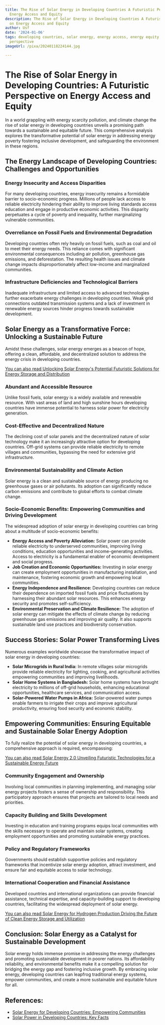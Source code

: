 ```yaml
---
title: The Rise of Solar Energy in Developing Countries A Futuristic Perspective on
  Energy Access and Equity
description: The Rise of Solar Energy in Developing Countries A Futuristic Perspective
  on Energy Access and Equity
author: Usf
date: '2024-01-06'
tags: developing countries, solar energy, energy access, energy equity, futuristic
  perspective
imageUrl: /pixa/20240118224144.jpg

---
```

# The  Rise of Solar Energy  in Developing Countries:  A Futuristic Perspective on Energy Access and Equity

In a world grappling with  energy scarcity pollution,  and climate change the rise of solar energy in developing  countries unveils a promising path  towards a sustainable and equitable future. This comprehensive  analysis explores the  transformative potential of solar energy in addressing energy poverty fostering inclusive development, and safeguarding the environment in these regions.

## The  Energy Landscape of  Developing Countries: Challenges and Opportunities

###  Energy Insecurity and Access Disparities
For many developing countries, energy insecurity remains a formidable barrier to socio-economic progress. Millions of people lack access  to  reliable  electricity hindering their ability to improve  living standards  access education and engage in productive economic activities. This  disparity perpetuates a cycle of poverty and inequality,  further marginalizing vulnerable communities.

### Overreliance on Fossil Fuels and Environmental Degradation
Developing countries  often rely heavily on fossil fuels, such as coal and oil to meet their energy needs. This reliance comes with significant environmental consequences including  air pollution, greenhouse  gas emissions,  and deforestation. The resulting health issues and climate change impacts  disproportionately affect low-income and marginalized communities.

### Infrastructure Deficiencies and Technological Barriers
Inadequate infrastructure and  limited access to advanced technologies further exacerbate energy challenges in developing countries. Weak grid connections outdated transmission systems and a lack  of investment in renewable energy sources hinder progress towards sustainable development.

## Solar Energy as a Transformative Force: Unlocking a  Sustainable  Future

Amidst these challenges, solar energy emerges as a beacon of hope, offering a clean, affordable, and decentralized solution to address the energy crisis in developing countries.

[You can also read Unlocking Solar Energy's Potential Futuristic Solutions for  Energy Storage and Distribution](Unlocking%20Solar%20Energy%27s%20Potential%20Futuristic%20Solutions%20for%20Energy%20Storage%20and%20Distribution)


###  Abundant and Accessible Resource
Unlike fossil fuels, solar energy is a widely available and renewable resource. With vast areas of land and high sunshine  hours developing countries have immense potential to harness solar power for electricity generation.

### Cost-Effective and  Decentralized Nature
The declining cost  of solar panels and the decentralized nature of solar technology make it an increasingly attractive option for developing countries. Off-grid systems  can provide reliable electricity to remote villages and communities, bypassing  the  need  for extensive grid infrastructure.

###  Environmental Sustainability  and Climate Action
Solar energy  is a clean and  sustainable source of energy producing no greenhouse gases or air pollutants. Its adoption can significantly reduce carbon emissions  and contribute to global efforts to combat climate change.

### Socio-Economic Benefits: Empowering Communities and Driving  Development
The widespread adoption of solar  energy in developing countries can bring about a multitude  of socio-economic benefits:

- **Energy Access and  Poverty Alleviation:**  Solar power  can provide reliable electricity to underserved communities,  improving living conditions, education opportunities and income-generating activities. Access to  electricity is a fundamental enabler of economic development and social  progress.
- **Job Creation and Economic Opportunities:** Investing  in solar energy can  create employment opportunities in manufacturing installation, and maintenance, fostering economic growth and empowering  local communities.
-  **Energy Independence and Resilience:** Developing countries can reduce their dependence on imported fossil fuels and price fluctuations by harnessing their abundant solar resources. This enhances energy security and  promotes self-sufficiency.
- **Environmental Preservation and Climate Resilience:** The adoption of solar energy can mitigate the effects of climate change by reducing greenhouse gas emissions  and improving air quality. It also supports sustainable land use practices and biodiversity conservation.

## Success Stories: Solar Power Transforming Lives

Numerous examples worldwide showcase the transformative  impact of  solar energy in  developing countries:

- **Solar  Microgrids in Rural India:** In  remote villages solar microgrids provide  reliable electricity for lighting, cooking, and agricultural activities empowering communities and improving livelihoods.
- **Solar Home Systems in Bangladesh:** Solar home systems have brought electricity to millions of off-grid households, enhancing educational opportunities, healthcare services, and communication access.
- **Solar-Powered Water Pumps in Africa:**  Solar-powered water pumps enable farmers to irrigate their crops and improve  agricultural productivity, ensuring food security and economic stability.

## Empowering Communities: Ensuring Equitable and Sustainable  Solar Energy Adoption

To fully realize the potential  of solar energy in developing countries, a comprehensive approach  is required, encompassing:

[You can also read Solar Energy 2.0 Unveiling Futuristic Technologies  for a Sustainable Energy Future](Solar%20Energy%202.0%20Unveiling%20Futuristic%20Technologies%20for%20a%20Sustainable%20Energy%20Future)


### Community Engagement and  Ownership
Involving local communities in planning  implementing, and managing solar energy projects fosters a sense of ownership and responsibility. This participatory approach ensures that projects are tailored to local needs and priorities.

### Capacity Building  and Skills Development
Investing in education and  training programs equips local communities with the skills necessary to operate and maintain  solar systems, creating employment opportunities and promoting sustainable energy practices.

### Policy  and  Regulatory Frameworks
Governments should establish supportive policies and regulatory frameworks that incentivize solar energy adoption, attract investment, and ensure fair and equitable access to solar technology.

### International Cooperation and Financial Assistance
Developed countries and  international organizations can provide financial assistance, technical expertise, and capacity-building support to developing countries, facilitating the widespread deployment of solar energy.

[You can also read Solar Energy for Hydrogen Production Driving  the Future of  Clean Energy Storage  and Utilization](Solar%20Energy%20for%20Hydrogen%20Production%20Driving%20the%20Future%20of%20Clean%20Energy%20Storage%20and%20Utilization)


## Conclusion: Solar Energy as a Catalyst for Sustainable Development

Solar energy holds immense promise in addressing the energy challenges and promoting sustainable development in poorer nations. Its  affordability reliability, and environmental benefits make  it a compelling solution for bridging the energy  gap and  fostering inclusive growth. By  embracing solar energy, developing countries can leapfrog traditional energy systems, empower  communities, and create a more  sustainable and equitable future for all.

## References:
- [Solar Energy for Developing Countries: Empowering Communities](https://arka360.com/ros/solar-energy-developing-countries/)
- [Solar Power in Developing Countries: Key Facts](https://www.unsustainablemagazine.com/solar-power-in-developing-countries/)
